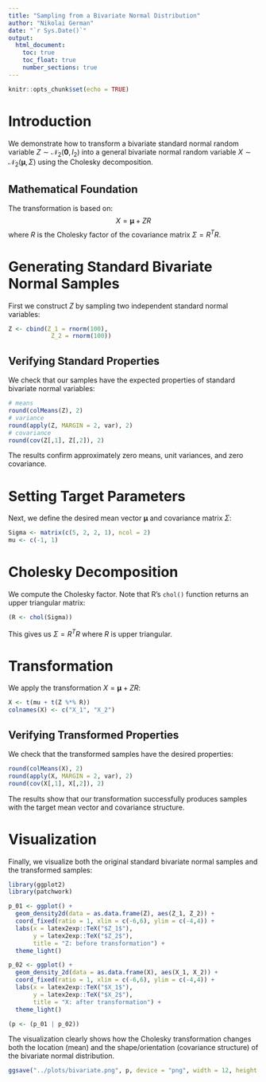 ```yaml
---
title: "Sampling from a Bivariate Normal Distribution"
author: "Nikolai German"
date: "`r Sys.Date()`"
output: 
  html_document:
    toc: true
    toc_float: true
    number_sections: true
---
```


```r
knitr::opts_chunk$set(echo = TRUE)
```

# Introduction

We demonstrate how to transform a bivariate standard normal random variable $Z \sim \mathcal{N}_2(\boldsymbol{0}, I_2)$ into a general bivariate normal random variable $X \sim \mathcal{N}_2(\boldsymbol{\mu}, \Sigma)$ using the Cholesky decomposition.

## Mathematical Foundation

The transformation is based on:
$$X = \boldsymbol{\mu} + ZR$$
where $R$ is the Cholesky factor of the covariance matrix $\Sigma = R^T R$.

# Generating Standard Bivariate Normal Samples

First we construct $Z$ by sampling two independent standard normal variables:

```r
Z <- cbind(Z_1 = rnorm(100),
            Z_2 = rnorm(100))
```

## Verifying Standard Properties

We check that our samples have the expected properties of standard bivariate normal variables:

```r
# means
round(colMeans(Z), 2)
# variance
round(apply(Z, MARGIN = 2, var), 2)
# covariance
round(cov(Z[,1], Z[,2]), 2)
```

The results confirm approximately zero means, unit variances, and zero covariance.

# Setting Target Parameters

Next, we define the desired mean vector $\boldsymbol{\mu}$ and covariance matrix $\Sigma$:

```r
Sigma <- matrix(c(5, 2, 2, 1), ncol = 2)
mu <- c(-1, 1)
```

# Cholesky Decomposition

We compute the Cholesky factor. Note that R's `chol()` function returns an upper triangular matrix:

```r
(R <- chol(Sigma))
```

This gives us $\Sigma = R^T R$ where $R$ is upper triangular.

# Transformation

We apply the transformation $X = \boldsymbol{\mu} + ZR$:

```r
X <- t(mu + t(Z %*% R))
colnames(X) <- c("X_1", "X_2")
```

## Verifying Transformed Properties

We check that the transformed samples have the desired properties:

```r
round(colMeans(X), 2)
round(apply(X, MARGIN = 2, var), 2)
round(cov(X[,1], X[,2]), 2)
```

The results show that our transformation successfully produces samples with the target mean vector and covariance structure.

# Visualization

Finally, we visualize both the original standard bivariate normal samples and the transformed samples:

```r
library(ggplot2)
library(patchwork)

p_01 <- ggplot() +
  geom_density2d(data = as.data.frame(Z), aes(Z_1, Z_2)) +
  coord_fixed(ratio = 1, xlim = c(-6,6), ylim = c(-4,4)) +
  labs(x = latex2exp::TeX("$Z_1$"),
       y = latex2exp::TeX("$Z_2$"),
       title = "Z: before transformation") +
  theme_light()

p_02 <- ggplot() +
  geom_density_2d(data = as.data.frame(X), aes(X_1, X_2)) +
  coord_fixed(ratio = 1, xlim = c(-6,6), ylim = c(-4,4)) +
  labs(x = latex2exp::TeX("$X_1$"),
       y = latex2exp::TeX("$X_2$"),
       title = "X: after transformation") +
  theme_light()

(p <- (p_01 | p_02))
```

The visualization clearly shows how the Cholesky transformation changes both the location (mean) and the shape/orientation (covariance structure) of the bivariate normal distribution.

```r
ggsave("../plots/bivariate.png", p, device = "png", width = 12, height = 5)
```